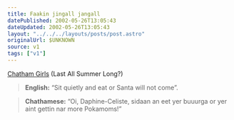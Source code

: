 ```yaml
---
title: Faakin jingall jangall
datePublished: 2002-05-26T13:05:43
dateUpdated: 2002-05-26T13:05:43
layout: "../../../layouts/posts/post.astro"
originalUrl: $UNKNOWN
source: v1
tags: ["v1"]
---
```


[Chatham Girls][1] (Last All Summer Long?)

> **English:** &#8220;Sit quietly and eat or Santa will not come&#8221;.

> **Chathamese:** &#8220;Oi, Daphine-Celiste, sidaan an eet yer buuurga or yer aint gettin nar more Pokamoms!&#8221;

[1]: http://www.geocities.com/chatham_girls/home.htm "The Official Chatham Girl website (check for Google's cached version if it's down"
